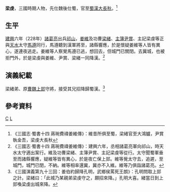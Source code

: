 '''梁虔'''{{BD|？||？||catIdx=L}}，三國時期人物，先仕魏後仕蜀，官至[[蜀漢|蜀漢]][[大長秋|大長秋]]。<ref>《三國志·蜀書十四 蔣琬費禕姜維傳》：維昔所俱至蜀，梁緒官至大鴻臚，尹賞執金吾，梁虔大長秋</ref>

==生平==
[[建兴_(蜀汉)|建興]]六年（228年）[[諸葛亮|諸葛亮]]出兵[[祁山|祁山]]，[[姜維|姜維]]及功曹[[梁緒|梁緒]]、[[主簿|主簿]][[尹賞_(三國)|尹賞]]、主記梁虔等正與[[天水|天水]]太守[[馬遵|馬遵]]同行，馬遵聽到漢軍將至，諸縣響應，於是懷疑姜維等人皆有異心，遂連夜逃走。姜維等人察覺馬遵已逃，想回去，但城門已關閉。去冀城，也被拒門外，於是梁虔與姜維、尹賞、梁緒一同降漢。<ref>《三國志·蜀書十四 蔣琬費禕姜維傳》：建興六年，丞相諸葛亮軍向祁山，時天水太守適出案行。維及功曹梁緒、主簿尹賞、主記梁虔等從行。太守聞蜀軍垂至而諸縣響應，疑維等皆有異心，於是夜亡保上邽。維等覺太守去，追遲，至城門，城門已閉，不納。維等相率還冀，冀亦不入維。維等乃俱詣諸葛亮。</ref>

==演義紀載==
梁緒弟、原[[曹魏|曹魏]][[上邽|上邽]]守將，接受其兄招降歸蜀漢。<ref>《三國演義第九十三回：姜伯約歸降孔明，武鄉侯罵死王朗》：孔明問取上邽之計。梁緒曰：「此城乃某親弟梁虔守之，願招來降。」孔明大喜。緒當日到上邽喚梁虔出城來降。</ref>

==參考資料==
{{reflist}}
{{三國人物小作品}}

[[Category:梁姓|C]]
[[Category:蜀漢政治人物|L]]